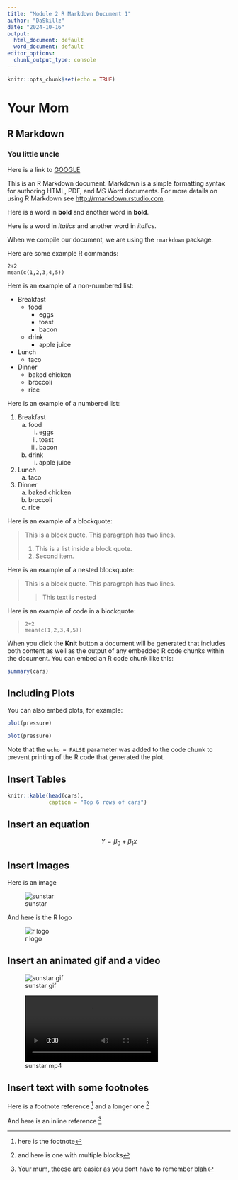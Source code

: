 ```yaml
---
title: "Module 2 R Markdown Document 1"
author: "DaSkillz"
date: "2024-10-16"
output:
  html_document: default
  word_document: default
editor_options: 
  chunk_output_type: console
---
```


```r
knitr::opts_chunk$set(echo = TRUE)
```

# Your Mom

## R Markdown

### You little uncle

Here is a link to [GOOGLE](https://www.google.com/)

This is an R Markdown document. Markdown is a simple formatting syntax for authoring HTML, PDF, and MS Word documents. For more details on using R Markdown see <http://rmarkdown.rstudio.com>.

Here is a word in **bold** and another word in __bold__.

Here is a word in *italics* and another word in _italics_.

When we compile our document, we are using the `rmarkdown` package.

Here are some example R commands:

```
2+2
mean(c(1,2,3,4,5))
```

Here is an example of a non-numbered list:

* Breakfast
    - food
        + eggs
        + toast
        + bacon
    - drink
        + apple juice
* Lunch
    - taco
* Dinner
    - baked chicken
    - broccoli
    - rice


Here is an example of a numbered list:

1. Breakfast
    a. food
        i. eggs
        ii. toast
        iii. bacon
    b. drink
        i. apple juice
2. Lunch
    a. taco
3. Dinner
    a. baked chicken
    b. broccoli
    c. rice
    
    
Here is an example of a blockquote:

> This is a block quote. This
> paragraph has two lines.
>
> 1. This is a list inside a block quote.
> 2. Second item.


Here is an example of a nested blockquote:

> This is a block quote. This
> paragraph has two lines.
>
> > This text is nested


Here is an example of code in a blockquote:

>     2+2
>     mean(c(1,2,3,4,5))


When you click the **Knit** button a document will be generated that includes both content as well as the output of any embedded R code chunks within the document. You can embed an R code chunk like this:

```r
summary(cars)
```

## Including Plots

You can also embed plots, for example:

```r
plot(pressure)
```

```r
plot(pressure)
```


Note that the `echo = FALSE` parameter was added to the code chunk to prevent printing of the R code that generated the plot.

## Insert Tables

```r
knitr::kable(head(cars),
             caption = "Top 6 rows of cars")
```

## Insert an equation

$$
Y = \beta_0 + \beta_1x
$$

## Insert Images

Here is an image 

![sunstar](sunstar.png)

And here is the R logo

![r logo](https://upload.wikimedia.org/wikipedia/commons/1/1b/R_logo.svg)


## Insert an animated gif and a video

![sunstar gif](subfolder/sunstar.gif)

![sunstar mp4](subfolder/sunstar.mp4)

## Insert text with some footnotes

Here is a footnote reference [^1] and a longer one [^longnote]

And here is an inline reference ^[Your mum, theese are easier as you dont have to remember blah]

[^1]: here is the footnote
[^longnote]: and here is one with multiple blocks